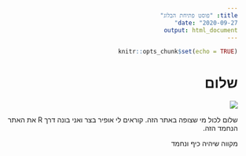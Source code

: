 ```yaml
---
title: "פוסט פתיחת הבלוג"
date: "2020-09-27"
output: html_document
---
```


<html dir="rtl">

```r
knitr::opts_chunk$set(echo = TRUE)
```

# שלום

![](https://images.unsplash.com/reserve/Af0sF2OS5S5gatqrKzVP_Silhoutte.jpg?ixid=MnwxMjA3fDB8MHxzZWFyY2h8MTF8fHBpY3xlbnwwfHwwfHw%3D&ixlib=rb-1.2.1&w=1000&q=80)

שלום לכול מי שצופה באתר הזה. קוראים לי אופיר בצר ואני בונה דרך 
R 
את האתר הנחמד הזה.

  
מקווה שיהיה כיף ונחמד